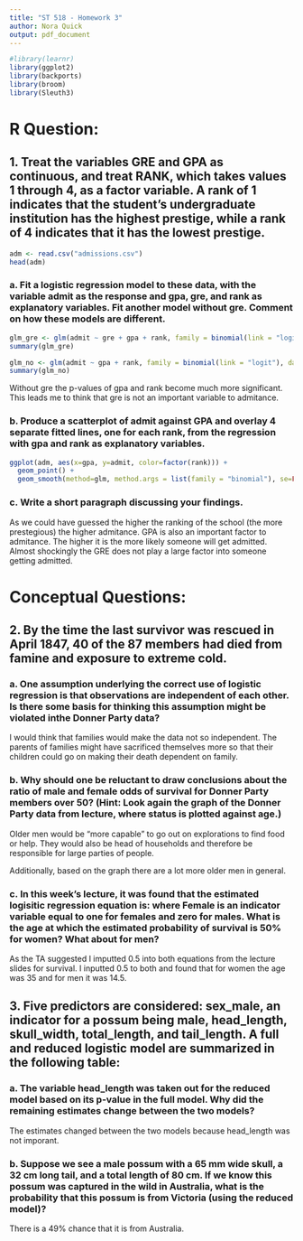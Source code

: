 ```yaml
---
title: "ST 518 - Homework 3"
author: Nora Quick
output: pdf_document
---
```



```r
#library(learnr)
library(ggplot2)
library(backports)
library(broom)
library(Sleuth3)
```


# R Question:
## 1. Treat the variables GRE and GPA as continuous, and treat RANK, which takes values 1 through 4, as a factor variable. A rank of 1 indicates that the student’s undergraduate institution has the highest prestige, while a rank of 4 indicates that it has the lowest prestige.

```r
adm <- read.csv("admissions.csv")
head(adm)
```

### a.  Fit a logistic regression model to these data, with the variable admit as the response and gpa, gre, and rank as explanatory variables. Fit another model without gre. Comment on how these models are different.
```r
glm_gre <- glm(admit ~ gre + gpa + rank, family = binomial(link = "logit"), data = adm)
summary(glm_gre)
```

```r
glm_no <- glm(admit ~ gpa + rank, family = binomial(link = "logit"), data = adm)
summary(glm_no)
```
Without gre the p-values of gpa and rank become much more significant. This leads me to think that gre is not an important variable to admitance. 

### b. Produce a scatterplot of admit against GPA and overlay 4 separate fitted lines, one for each rank, from the regression with gpa and rank as explanatory variables.
```r
ggplot(adm, aes(x=gpa, y=admit, color=factor(rank))) + 
  geom_point() +
  geom_smooth(method=glm, method.args = list(family = "binomial"), se=FALSE)
```

### c. Write a short paragraph discussing your findings.
As we could have guessed the higher the ranking of the school (the more prestegious) the higher admitance. GPA is also an important factor to admitance. The higher it is the more likely someone will get admitted. Almost shockingly the GRE does not play a large factor into someone getting admitted. 


# Conceptual Questions:
## 2. By the time the last survivor was rescued in April 1847, 40 of the 87 members had died from famine and exposure to extreme cold.

### a. One assumption underlying the correct use of logistic regression is that observations are independent of each other. Is there some basis for thinking this assumption might be violated inthe Donner Party data?
I would think that families would make the data not so independent. The parents of families might have sacrificed themselves more so that their children could go on making their death dependent on family. 

### b.  Why should one be reluctant to draw conclusions about the ratio of male and female odds of survival for Donner Party members over 50? (Hint: Look again the graph of the Donner Party data from lecture, where status is plotted against age.)
Older men would be "more capable" to go out on explorations to find food or help. They would also be head of households and therefore be responsible for large parties of people. 

Additionally, based on the graph there are a lot more older men in general. 

### c. In this week’s lecture, it was found that the estimated logisitic regression equation is: where Female is an indicator variable equal to one for females and zero for males. What is the age at which the estimated probability of survival is 50% for women? What about for men?
As the TA suggested I imputted 0.5 into both equations from the lecture slides for survival. I inputted 0.5 to both and found that for women the age was 35 and for men it was 14.5. 


## 3. Five predictors are considered: sex_male, an indicator for a possum being male, head_length, skull_width, total_length, and tail_length. A full and reduced logistic model are summarized in the following table:

### a.  The variable head_length was taken out for the reduced model based on its p-value in the full model. Why did the remaining estimates change between the two models?
The estimates changed between the two models because head_length was not imporant.

### b. Suppose we see a male possum with a 65 mm wide skull, a 32 cm long tail, and a total length of 80 cm. If we know this possum was captured in the wild in Australia, what is the probability that this possum is from Victoria (using the reduced model)?
There is a 49% chance that it is from Australia. 


